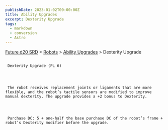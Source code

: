 ```yaml
---
publishDate: 2023-01-02T00:00:00Z
title: Ability Upgrades
excerpt: Dexterity Upgrade
tags:
  - markdown
  - conversion
  - Astro
---
```







[Future d20 SRD](/#futureD20)
     > [Robots](future-d20-srd-robots-index)
     > [Ability Upgrades](future-d20-srd-robots-ability-upgrades-index)
     > Dexterity Upgrade
    





## 
     Dexterity Upgrade (PL 6)
    



     The robot receives replacement joints or ligaments that are more flexible, and the robot’s tactile sensors are modified to improve manual dexterity. The upgrade provides a +2 bonus to Dexterity.
    



     Purchase DC: 5 + one-half the base purchase DC of the robot’s frame + robot’s Dexterity modifier before the upgrade.
    





